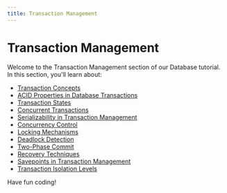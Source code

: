 ```yaml
---
title: Transaction Management
---
```


# Transaction Management

Welcome to the Transaction Management section of our Database tutorial. In this section, you'll learn about:

- [Transaction Concepts](./0-transactions-concepts.mdx)
- [ACID Properties in Database Transactions](./1-acid-properties.mdx)
- [Transaction States](./2-transaction-states.mdx)
- [Concurrent Transactions](./3-concurrent-transactions.mdx)
- [Serializability in Transaction Management](./4-serializability.mdx)
- [Concurrency Control](./5-concurrency-control.mdx)
- [Locking Mechanisms](./6-locking-mechanisms.mdx)
- [Deadlock Detection](./7-deadlock-detection.mdx)
- [Two-Phase Commit](./8-two-phase-commit.mdx)
- [Recovery Techniques](./9-recovery-techniques.mdx)
- [Savepoints in Transaction Management](./10-savepoints.mdx)
- [Transaction Isolation Levels](./11-transaction-isolation-levels.mdx)

Have fun coding!